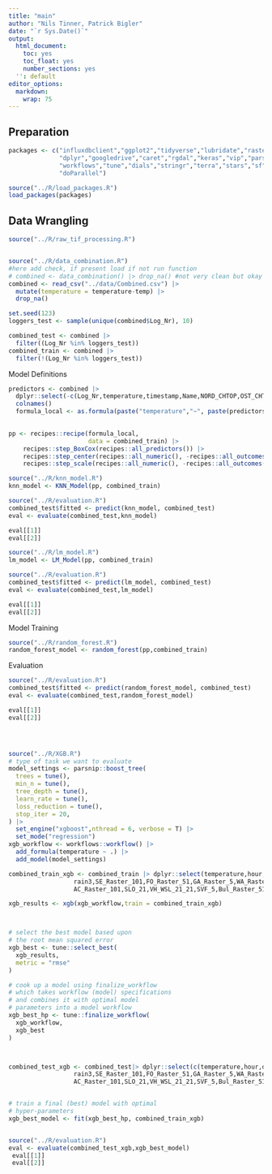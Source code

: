 ```yaml
---
title: "main"
author: "Nils Tinner, Patrick Bigler"
date: "`r Sys.Date()`"
output:
  html_document:
    toc: yes
    toc_float: yes
    number_sections: yes
  '': default
editor_options:
  markdown:
    wrap: 75
---
```



## Preparation

```r
packages <- c("influxdbclient","ggplot2","tidyverse","lubridate","raster",
              "dplyr","googledrive","caret","rgdal","keras","vip","parsnip",
              "workflows","tune","dials","stringr","terra","stars","sf", "plyr",
              "doParallel")

source("../R/load_packages.R")
load_packages(packages)

```

## Data Wrangling
```r

source("../R/raw_tif_processing.R")


source("../R/data_combination.R")
#here add check, if present load if not run function
# combined <- data_combination() |> drop_na() #not very clean but okay
combined <- read_csv("../data/Combined.csv") |>
  mutate(temperature = temperature-temp) |>
  drop_na()

set.seed(123)
loggers_test <- sample(unique(combined$Log_Nr), 10)

combined_test <- combined |> 
  filter((Log_Nr %in% loggers_test))
combined_train <- combined |> 
  filter(!(Log_Nr %in% loggers_test))


```


Model Definitions
```r


predictors <- combined |>
  dplyr::select(-c(Log_Nr,temperature,timestamp,Name,NORD_CHTOP,OST_CHTOPO)) |>
  colnames()
  formula_local <- as.formula(paste("temperature","~", paste(predictors,collapse  = "+")))
  

pp <- recipes::recipe(formula_local,
                      data = combined_train) |>
    recipes::step_BoxCox(recipes::all_predictors()) |>
    recipes::step_center(recipes::all_numeric(), -recipes::all_outcomes()) |>
    recipes::step_scale(recipes::all_numeric(), -recipes::all_outcomes())

```


```r
source("../R/knn_model.R")
knn_model <- KNN_Model(pp, combined_train)

source("../R/evaluation.R")
combined_test$fitted <- predict(knn_model, combined_test)
eval <- evaluate(combined_test,knn_model)

eval[[1]]
eval[[2]]

```



```r
source("../R/lm_model.R")
lm_model <- LM_Model(pp, combined_train)

source("../R/evaluation.R")
combined_test$fitted <- predict(lm_model, combined_test)
eval <- evaluate(combined_test,lm_model)

eval[[1]]
eval[[2]]

```

Model Training
```r
source("../R/random_forest.R")
random_forest_model <- random_forest(pp,combined_train)
```


Evaluation
```r
source("../R/evaluation.R")
combined_test$fitted <- predict(random_forest_model, combined_test)
eval <- evaluate(combined_test,random_forest_model)

eval[[1]]
eval[[2]]





```


```r

source("../R/XGB.R")
# type of task we want to evaluate
model_settings <- parsnip::boost_tree(
  trees = tune(),
  min_n = tune(),
  tree_depth = tune(),
  learn_rate = tune(),
  loss_reduction = tune(),
  stop_iter = 20,
) |>
  set_engine("xgboost",nthread = 6, verbose = T) |>
  set_mode("regression")
xgb_workflow <- workflows::workflow() |>
  add_formula(temperature ~ .) |>
  add_model(model_settings)

combined_train_xgb <- combined_train |> dplyr::select(temperature,hour,day,month,temp,rad,rain,rain1,temp_3,temp_5,rain1,rain2,
                  rain3,SE_Raster_101,FO_Raster_51,GA_Raster_5,WA_Raster_21,
                  AC_Raster_101,SLO_21,VH_WSL_21_21,SVF_5,Bul_Raster_51,BH_21,DEM,LV_03_E,LV_03_N)

xgb_results <- xgb(xgb_workflow,train = combined_train_xgb)



# select the best model based upon
# the root mean squared error
xgb_best <- tune::select_best(
  xgb_results,
  metric = "rmse"
)

# cook up a model using finalize_workflow
# which takes workflow (model) specifications
# and combines it with optimal model
# parameters into a model workflow
xgb_best_hp <- tune::finalize_workflow(
  xgb_workflow,
  xgb_best
)



combined_test_xgb <- combined_test|> dplyr::select(c(temperature,hour,day,month,temp,rad,rain,rain1,temp_3,temp_5,rain1,rain2,
                  rain3,SE_Raster_101,FO_Raster_51,GA_Raster_5,WA_Raster_21,
                  AC_Raster_101,SLO_21,VH_WSL_21_21,SVF_5,Bul_Raster_51,BH_21,DEM,LV_03_E,LV_03_N))


# train a final (best) model with optimal
# hyper-parameters
xgb_best_model <- fit(xgb_best_hp, combined_train_xgb)


source("../R/evaluation.R")
eval <- evaluate(combined_test_xgb,xgb_best_model)
 eval[[1]]
 eval[[2]]

```


